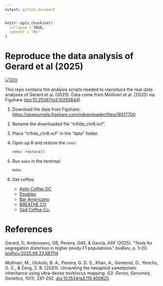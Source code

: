 ```yaml
---
output: github_document
---
```


<!-- README.md is generated from README.Rmd. Please edit that file -->

```r
knitr::opts_chunk$set(
  collapse = TRUE,
  comment = "#>"
)
```

# Reproduce the data analysis of Gerard et al (2025)

<!-- badges: start -->
[![DOI](https://zenodo.org/badge/DOI/10.5281/zenodo.15784738.svg)](https://doi.org/10.5281/zenodo.15784738)
<!-- badges: end -->

This repo contains the analysis scripts needed to reproduce the real-data analyses of Gerard et al. (2025). Data come from Mollinari et al. (2020) via Figshare ([doi:10.25387/g3.10255844](https://doi.org/10.25387/g3.10255844)).


1. Download the data from Figshare: <https://gsajournals.figshare.com/ndownloader/files/18517700>

2. Rename the downloaded file "trifida_chr8.vcf".

3. Place "trifida_chr8.vcf" in the "data" folder.

4. Open up R and restore the `renv`:

    ``` r
    renv::restore()
    ```

5. Run `make` in the terminal:

    ``` bash
    make
    ```

6. Get coffee:
    - [Aslin Coffee DC](https://maps.app.goo.gl/n8vVbjkwwrC9fiyy5)
    - [Doubles](https://maps.app.goo.gl/CXNaN1HpgVxZDk9h6)
    - [Bar Americano](https://maps.app.goo.gl/U6XJmTazJssadUS4A)
    - [BREATHE CO](https://maps.app.goo.gl/CpVTvioWjSbm8zWx5)
    - [Sad Coffee Co.](https://maps.app.goo.gl/KYKTVSi57dWizNTQA)

# References

Gerard, D, Ambrosano, GB, Pereira, GdS, & Garcia, AAF (2025). "Tests for segregation distortion in higher ploidy F1 populations." _bioRxiv_, p. 1--20. [bioRxiv:2025.06.23.661114](https://doi.org/10.1101/2025.06.23.661114)

Mollinari, M., Olukolu, B. A., Pereira, G. D. S., Khan, A., Gemenet, D., Yencho, G. C., & Zeng, Z. B. (2020). Unraveling the hexaploid sweetpotato inheritance using ultra-dense multilocus mapping. _G3: Genes, Genomes, Genetics_, 10(1), 281-292. [doi:10.1534/g3.119.400620](https://doi.org/10.1534/g3.119.400620)
